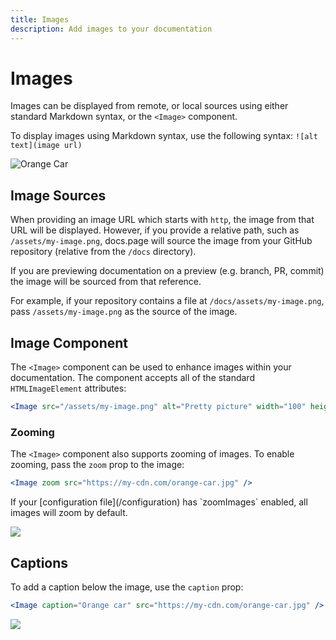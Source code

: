 ```yaml
---
title: Images
description: Add images to your documentation
---
```


# Images

Images can be displayed from remote, or local sources using either standard Markdown syntax,
or the `<Image>` component.

To display images using Markdown syntax, use the following syntax: `![alt text](image url)`

![Orange Car](https://images.unsplash.com/photo-1671483579112-0872cb05978f?ixlib=rb-4.0.3&ixid=MnwxMjA3fDB8MHxwaG90by1wYWdlfHx8fGVufDB8fHx8&auto=format&fit=crop&w=1469&q=80)

## Image Sources

When providing an image URL which starts with `http`, the image from that URL will be displayed. However,
if you provide a relative path, such as `/assets/my-image.png`, docs.page will source the image from your
GitHub repository (relative from the `/docs` directory).

If you are previewing documentation on a preview (e.g. branch, PR, commit) the image will be sourced from
that reference.

For example, if your repository contains a file at `/docs/assets/my-image.png`, pass `/assets/my-image.png`
as the source of the image.

## Image Component

The `<Image>` component can be used to enhance images within your documentation. The component accepts
all of the standard `HTMLImageElement` attributes:

```jsx
<Image src="/assets/my-image.png" alt="Pretty picture" width="100" height="100" />
```

### Zooming

The `<Image>` component also supports zooming of images. To enable zooming, pass the `zoom` prop to the
image:

```jsx
<Image zoom src="https://my-cdn.com/orange-car.jpg" />
```

<Info>
  If your [configuration file](/configuration) has `zoomImages` enabled, all images will zoom by
  default.
</Info>

<Image
  zoom
  src="https://images.unsplash.com/photo-1671483579112-0872cb05978f?ixlib=rb-4.0.3&ixid=MnwxMjA3fDB8MHxwaG90by1wYWdlfHx8fGVufDB8fHx8&auto=format&fit=crop&w=1469&q=80"
/>

## Captions

To add a caption below the image, use the `caption` prop:

```jsx
<Image caption="Orange car" src="https://my-cdn.com/orange-car.jpg" />
```

<Image
  caption="Orange car"
  src="https://images.unsplash.com/photo-1671483579112-0872cb05978f?ixlib=rb-4.0.3&ixid=MnwxMjA3fDB8MHxwaG90by1wYWdlfHx8fGVufDB8fHx8&auto=format&fit=crop&w=1469&q=80"
/>
